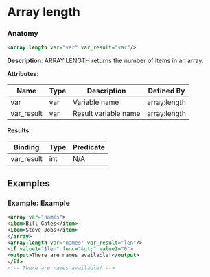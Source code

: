 # Array length

### Anatomy

```xml
<array:length var="var" var_result="var"/>
```

 **Description**:
 ARRAY:LENGTH returns the number of items in an array.

**Attributes**:

| Name | Type | Description | Defined By |
| ---- | ---- | ----------- | ---------- |
| var | var | Variable name | array:length |
| var_result | var | Result variable name | array:length |


**Results**:

| Binding | Type | Predicate |
| ------- | ---- | --------- |
| var_result | int | N/A |


## Examples

### Example: Example

```xml
<array var="names">
<item>Bill Gates</item>
<item>Steve Jobs</item>
</array>
<array:length var="names" var_result="len"/>
<if value1="$len" func="&gt;" value2="0">
<output>There are names available!</output>
</if>
<!-- There are names available! -->
```

